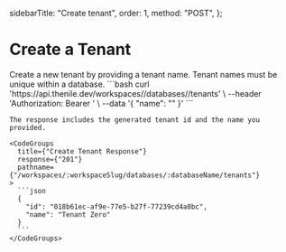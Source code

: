   sidebarTitle: "Create tenant",
  order: 1,
  method: "POST",
};

# Create a Tenant

<div className="grid grid-cols-2 gap-4">
    Create a new tenant by providing a tenant name. Tenant names must be unique within a database.
    <CodeGroups
      title={"Create Tenant Request"}
      method={"POST"}
      pathname={"/workspaces/:workspaceSlug/databases/:databaseName/tenants"}
    >
      ```bash
      curl 'https://api.thenile.dev/workspaces/<string>/databases/<string>/tenants' \
      --header 'Authorization: Bearer <string>' \
      --data '{
        "name": "<string>"
      }'
      ```
    </CodeGroups>

    The response includes the generated tenant id and the name you provided.

    <CodeGroups
      title={"Create Tenant Response"}
      response={"201"}
      pathname={"/workspaces/:workspaceSlug/databases/:databaseName/tenants"}
    >
      ```json
      {
        "id": "018b61ec-af9e-77e5-b27f-77239cd4a0bc",
        "name": "Tenant Zero"
      }
      ```
    </CodeGroups>

  </div>
